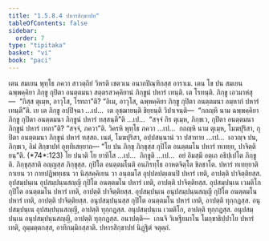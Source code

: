 ```yaml
---
title: "1.5.8.4 ปหารสิกฺขาปท"
tableOfContents: false
sidebar:
  order: 7
type: "tipitaka"
basket: "vi"
book: "paci"
---
```



<DynamicBreadcrumb />

<Division number="449" book="paci">

<Paragraph number="1345" book="paci">
เตน สมเยน พุทฺโธ ภควา สาวตฺถิยํ วิหรติ เชตวเน อนาถปิณฺฑิกสฺส อาราเม. เตน โข ปน สมเยน ฉพฺพคฺคิยา ภิกฺขู กุปิตา อนตฺตมนา สตฺตรสวคฺคิยานํ ภิกฺขูนํ ปหารํ เทนฺติ. เต โรทนฺติ. ภิกฺขู เอวมาหํสุ—  “กิสฺส ตุเมฺห, อาวุโส, โรทถา”ติ? “อิเม, อาวุโส, ฉพฺพคฺคิยา ภิกฺขู กุปิตา อนตฺตมนา อมฺหากํ ปหารํ เทนฺตี”ติ.
</Paragraph>

<Paragraph number="1346" book="paci">
เย เต ภิกฺขู อปฺปิจฺฉา …เป…  เต อุชฺฌายนฺติ ขิยฺยนฺติ วิปาเจนฺติ—  “กถญฺหิ นาม ฉพฺพคฺคิยา ภิกฺขู กุปิตา อนตฺตมนา ภิกฺขูนํ ปหารํ ทสฺสนฺตี”ติ …เป…  “สจฺจํ กิร ตุเมฺห, ภิกฺขเว, กุปิตา อนตฺตมนา ภิกฺขูนํ ปหารํ เทถา”ติ? “สจฺจํ, ภควา”ติ. วิครหิ พุทฺโธ ภควา …เป…  กถญฺหิ นาม ตุเมฺห, โมฆปุริสา, กุปิตา อนตฺตมนา ภิกฺขูนํ ปหารํ ทสฺสถ. เนตํ, โมฆปุริสา, อปฺปสนฺนานํ วา ปสาทาย …เป…  เอวญฺจ ปน, ภิกฺขเว, อิมํ สิกฺขาปทํ อุทฺทิเสยฺยาถ—
</Paragraph>

</Division>
<Division number="450" book="paci">

<Paragraph number="1347" book="paci">
<Emphasis>“โย ปน ภิกฺขุ ภิกฺขุสฺส กุปิโต อนตฺตมโน ปหารํ ทเทยฺย, ปาจิตฺติยนฺ”</Emphasis>ติ. (*74*:<Emphasis>123</Emphasis>)
</Paragraph>

</Division>
<Division number="451" book="paci">

<Paragraph number="1348" book="paci">
<Emphasis>โย ปนา</Emphasis>ติ โย ยาทิโส …เป…  <Emphasis>ภิกฺขู</Emphasis>ติ …เป…  อยํ อิมสฺมึ อตฺเถ อธิปฺเปโต ภิกฺขูติ.
</Paragraph>

<Paragraph number="1349" book="paci">
<Emphasis>ภิกฺขุสฺสา</Emphasis>ติ อญฺญสฺส ภิกฺขุสฺส.
</Paragraph>

<Paragraph number="1350" book="paci">
<Emphasis>กุปิโต อนตฺตมโน</Emphasis>ติ อนภิรทฺโธ อาหตจิตฺโต ขิลชาโต.
</Paragraph>

<Paragraph number="1351" book="paci">
<Emphasis>ปหารํ ทเทยฺยา</Emphasis>ติ กาเยน วา กายปฏิพทฺเธน วา นิสฺสคฺคิเยน วา อนฺตมโส อุปฺปลปตฺเตนปิ ปหารํ เทติ, อาปตฺติ ปาจิตฺติยสฺส.
</Paragraph>

</Division>
<Division number="452" book="paci">

<Paragraph number="1352" book="paci">
อุปสมฺปนฺเน อุปสมฺปนฺนสญฺญี กุปิโต อนตฺตมโน ปหารํ เทติ, อาปตฺติ ปาจิตฺติยสฺส. อุปสมฺปนฺเน เวมติโก กุปิโต อนตฺตมโน ปหารํ เทติ, อาปตฺติ ปาจิตฺติยสฺส. อุปสมฺปนฺเน อนุปสมฺปนฺนสญฺญี กุปิโต อนตฺตมโน ปหารํ เทติ, อาปตฺติ ปาจิตฺติยสฺส.
</Paragraph>

<Paragraph number="1353" book="paci">
อนุปสมฺปนฺนสฺส กุปิโต อนตฺตมโน ปหารํ เทติ, อาปตฺติ ทุกฺกฏสฺส. อนุปสมฺปนฺเน อุปสมฺปนฺนสญฺญี, อาปตฺติ ทุกฺกฏสฺส. อนุปสมฺปนฺเน เวมติโก, อาปตฺติ ทุกฺกฏสฺส. อนุปสมฺปนฺเน อนุปสมฺปนฺนสญฺญี, อาปตฺติ ทุกฺกฏสฺส.
</Paragraph>

</Division>
<Division number="453" book="paci">

<Paragraph number="1354" book="paci">
อนาปตฺติ—  เกนจิ วิเหฐียมาโน โมกฺขาธิปฺปาโย ปหารํ เทติ, อุมฺมตฺตกสฺส, อาทิกมฺมิกสฺสาติ.

</Paragraph>
</Division>

<Paragraph number="1355" type="center" book="paci">
ปหารสิกฺขาปทํ นิฏฺฐิตํ จตุตฺถํ.
</Paragraph>